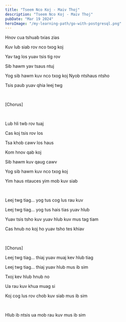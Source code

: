 ```yaml
---
title: "Tseem Nco Koj - Maiv Thoj"
description: "Tseem Nco Koj - Maiv Thoj"
pubDate: "Mar 19 2024"
heroImage: "/my-learning-path/go-with-postgresql.png"
---
```


Hnov cua tshuab txias zias

Kuv lub siab rov nco txog koj

Yav tag los yuav tsis tig rov

Sib hawm yav tsaus ntuj

Yog sib hawm kuv nco txog koj
Nyob ntshaus ntsho

Tsis paub yuav qhia leej twg

<br />

[Chorus]

<br />

Lub hli twb rov tuaj

Cas koj tsis rov los

Tsa khob cawv los haus

Kom hnov qab koj

Sib hawm kuv qaug cawv

Yog sib hawm kuv nco txog koj

Yim haus ntauces yim mob kuv siab

<br />

Leej twg tiag... yog tus cog lus rau kuv

Leej twg tiag... yog tus hais tias yuav hlub

Yuav tsis tsho kuv yuav hlub kuv mus tag tiam

Cas hnub no koj ho yuav tsho tes khiav

<br />

[Chorus]

<bar />

Leej twg tiag... thiaj yuav muaj kev hlub tiag

Leej twg tiag... thiaj yuav hlub mus ib sim

Txoj kev hlub hnub no

Ua rau kuv khua muag si

Koj cog lus rov chob kuv siab mus ib sim

<br />

Hlub ib ntsis ua mob rau kuv mus ib sim
